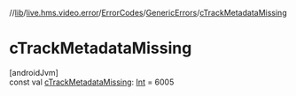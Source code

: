 //[lib](../../../../index)/[live.hms.video.error](../../index)/[ErrorCodes](../index)/[GenericErrors](index)/[cTrackMetadataMissing](c-track-metadata-missing)

# cTrackMetadataMissing

[androidJvm]\
const val [cTrackMetadataMissing](c-track-metadata-missing): [Int](https://kotlinlang.org/api/latest/jvm/stdlib/kotlin/-int/index.html) = 6005
